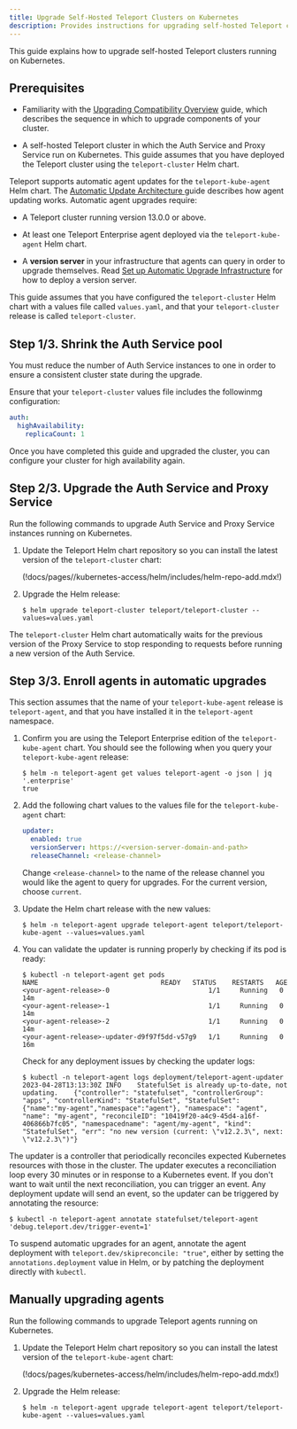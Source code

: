 ```yaml
---
title: Upgrade Self-Hosted Teleport Clusters on Kubernetes
description: Provides instructions for upgrading self-hosted Teleport clusters that run on Kubernetes. 
---
```


This guide explains how to upgrade self-hosted Teleport clusters running on
Kubernetes.

## Prerequisites

- Familiarity with the [Upgrading Compatibility Overview](./overview.mdx) guide,
  which describes the sequence in which to upgrade components of your cluster.

- A self-hosted Teleport cluster in which the Auth Service and Proxy Service run
  on Kubernetes. This guide assumes that you have deployed the Teleport cluster
  using the `teleport-cluster` Helm chart.

Teleport supports automatic agent updates for the `teleport-kube-agent` Helm
chart. The [Automatic Update Architecture
](../../architecture/agent-update-management.mdx) guide describes how agent
updating works. Automatic agent upgrades require:

- A Teleport cluster running version 13.0.0 or above.

- At least one Teleport Enterprise agent deployed via the `teleport-kube-agent`
  Helm chart.

- A **version server** in your infrastructure that agents can query in order to
  upgrade themselves. Read [Set up Automatic Upgrade
  Infrastructure](./self-hosted-automatic-agent-updates.mdx) for how to deploy a
  version server.

This guide assumes that you have configured the `teleport-cluster` Helm chart
with a values file called `values.yaml`, and that your `teleport-cluster`
release is called `teleport-cluster`.

## Step 1/3. Shrink the Auth Service pool

You must reduce the number of Auth Service instances to one in order to ensure a
consistent cluster state during the upgrade.

Ensure that your `teleport-cluster` values file includes the followinmg
configuration:

```yaml
auth:
  highAvailability:
    replicaCount: 1
```

Once you have completed this guide and upgraded the cluster, you can configure
your cluster for high availability again.

## Step 2/3. Upgrade the Auth Service and Proxy Service

Run the following commands to upgrade Auth Service and Proxy Service instances
running on Kubernetes.

1. Update the Teleport Helm chart repository so you can install the latest
   version of the `teleport-cluster` chart:

    (!docs/pages//kubernetes-access/helm/includes/helm-repo-add.mdx!)

1. Upgrade the Helm release:

    ```code
    $ helm upgrade teleport-cluster teleport/teleport-cluster --values=values.yaml
    ```

The `teleport-cluster` Helm chart automatically waits for the previous version
of the Proxy Service to stop responding to requests before running a new version
of the Auth Service.


## Step 3/3. Enroll agents in automatic upgrades

This section assumes that the name of your `teleport-kube-agent` release is
`teleport-agent`, and that you have installed it in the `teleport-agent`
namespace.

1. Confirm you are using the Teleport Enterprise edition of the
   `teleport-kube-agent` chart. You should see the following when you query your
   `teleport-kube-agent` release:

   ```code
   $ helm -n teleport-agent get values teleport-agent -o json | jq '.enterprise'
   true   
   ```

1. Add the following chart values to the values file for the
   `teleport-kube-agent` chart:

   ```yaml
   updater:
     enabled: true
     versionServer: https://<version-server-domain-and-path>
     releaseChannel: <release-channel>
   ```

   Change `<release-channel>` to the name of the release channel you would like
   the agent to query for upgrades. For the current version, choose `current`.

1. Update the Helm chart release with the new values:

   ```code
   $ helm -n teleport-agent upgrade teleport-agent teleport/teleport-kube-agent --values=values.yaml
   ```

1. You can validate the updater is running properly by checking if its pod is ready:

   ```code
   $ kubectl -n teleport-agent get pods
   NAME                               READY   STATUS    RESTARTS   AGE
   <your-agent-release>-0                         1/1     Running   0          14m
   <your-agent-release>-1                         1/1     Running   0          14m
   <your-agent-release>-2                         1/1     Running   0          14m
   <your-agent-release>-updater-d9f97f5dd-v57g9   1/1     Running   0          16m
   ```
   
   Check for any deployment issues by checking the updater logs:
   
   ```code
   $ kubectl -n teleport-agent logs deployment/teleport-agent-updater
   2023-04-28T13:13:30Z	INFO	StatefulSet is already up-to-date, not updating.	{"controller": "statefulset", "controllerGroup": "apps", "controllerKind": "StatefulSet", "StatefulSet": {"name":"my-agent","namespace":"agent"}, "namespace": "agent", "name": "my-agent", "reconcileID": "10419f20-a4c9-45d4-a16f-406866b7fc05", "namespacedname": "agent/my-agent", "kind": "StatefulSet", "err": "no new version (current: \"v12.2.3\", next: \"v12.2.3\")"}
   ```

The updater is a controller that periodically reconciles expected Kubernetes
resources with those in the cluster. The updater executes a reconciliation loop
every 30 minutes or in response to a Kubernetes event. If you don't want to wait
until the next reconciliation, you can trigger an event. Any deployment update
will send an event, so the updater can be triggered by annotating the resource:

```code
$ kubectl -n teleport-agent annotate statefulset/teleport-agent 'debug.teleport.dev/trigger-event=1'
```

To suspend automatic upgrades for an agent, annotate the agent deployment with
`teleport.dev/skipreconcile: "true"`, either by setting the
`annotations.deployment` value in Helm, or by patching the deployment directly
with `kubectl`.

## Manually upgrading agents

Run the following commands to upgrade Teleport agents running on Kubernetes.

1. Update the Teleport Helm chart repository so you can install the latest
   version of the `teleport-kube-agent` chart:

      (!docs/pages/kubernetes-access/helm/includes/helm-repo-add.mdx!)

1. Upgrade the Helm release:

   ```code
   $ helm -n teleport-agent upgrade teleport-agent teleport/teleport-kube-agent --values=values.yaml
   ```


